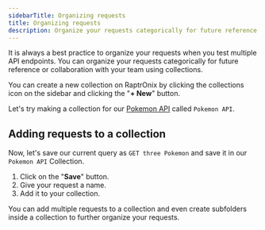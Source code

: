 ```yaml
---
sidebarTitle: Organizing requests
title: Organizing requests
description: Organize your requests categorically for future reference or collaboration with your team using collections.
---
```


It is always a best practice to organize your requests when you test multiple API endpoints. You can organize your requests categorically for future reference or collaboration with your team using collections.

You can create a new collection on RaptrOnix by clicking the collections icon on the sidebar and clicking the "**+ New**" button.

Let's try making a collection for our [Pokemon API](https://github.com/PokeAPI/pokeapi) called `Pokemon API`.

## Adding requests to a collection

Now, let's save our current query as `GET three Pokemon` and save it in our `Pokemon API` Collection.

1. Click on the "**Save**" button.
2. Give your request a name.
3. Add it to your collection.

<Tip>You can add multiple requests to a collection and even create subfolders inside a collection to further organize your requests.</Tip>
